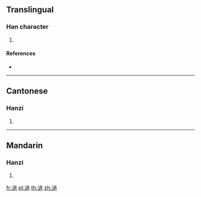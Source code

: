 {{character info/new}}
==Translingual==

===Han character===
{{Han char|rn=85|rad=水|as=13|sn=16|four=37132|canj=EYBB,XEYBB|ids=⿰氵過}}

# {{defn|Han|sort=水13}}

====References====
* {{Han ref|kx=0654.220|dkj=18443|dj=1065.010|hdz=31724.070|uh=6FC4|ud=28612|bh=E9F1|bd=59889}}

----

==Cantonese==

===Hanzi===
{{yue-hanzi|jyut=|y=go}}

# {{defn|lang=yue|sort=水13}}

----

==Mandarin==

===Hanzi===
{{cmn-hanzi|pin=[[guō]] ([[guo1]])|wg=kuo<sup>1</sup>}}

# {{defn|lang=cmn|sort=水13}}

[[fr:濄]]
[[pl:濄]]
[[th:濄]]
[[zh:濄]]